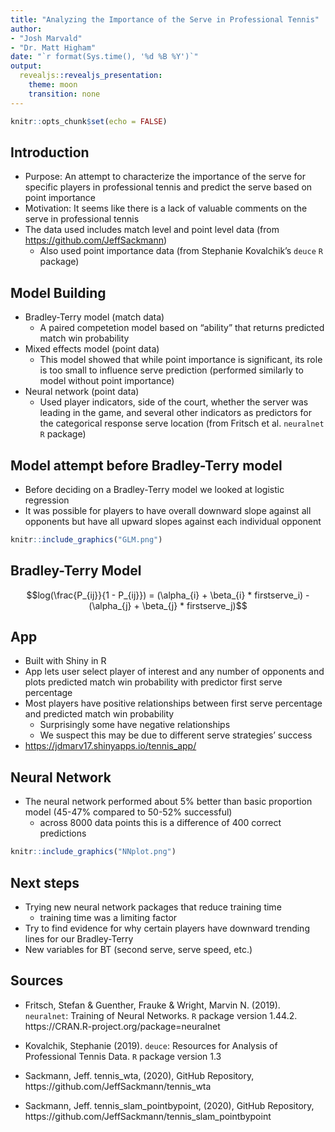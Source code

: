 ```yaml
---
title: "Analyzing the Importance of the Serve in Professional Tennis"
author: 
- "Josh Marvald"
- "Dr. Matt Higham"
date: "`r format(Sys.time(), '%d %B %Y')`"
output:
  revealjs::revealjs_presentation:
    theme: moon
    transition: none
---
```



```r

knitr::opts_chunk$set(echo = FALSE)
```

## Introduction

* Purpose: An attempt to characterize the importance of the serve for specific players in professional tennis and predict the serve based on point importance
* Motivation: It seems like there is a lack of valuable comments on the serve in professional tennis
* The data used includes match level and point level data (from <https://github.com/JeffSackmann>)
    + Also used point importance data (from Stephanie Kovalchik's `deuce` `R` package)

## Model Building

* Bradley-Terry model (match data)
    + A paired competetion model based on "ability" that returns predicted match win probability
<!-- mention that this will be the main focus  -->
* Mixed effects model (point data)
    + This model showed that while point importance is significant, its role is too small to influence serve prediction (performed similarly to model without point importance)
* Neural network (point data)
    + Used player indicators, side of the court, whether the server was leading in the game, and several other indicators as predictors for the categorical response serve location (from Fritsch et al. `neuralnet` `R` package)

## Model attempt before Bradley-Terry model

* Before deciding on a Bradley-Terry model we looked at logistic regression
* It was possible for players to have overall downward slope against all opponents but have all upward slopes against each individual opponent

```r
knitr::include_graphics("GLM.png")
```

## Bradley-Terry Model

 $$log(\frac{P_{ij}}{1 - P_{ij}}) = (\alpha_{i} + \beta_{i} * firstserve_i) - (\alpha_{j} + \beta_{j} * firstserve_j)$$
 

## App

* Built with Shiny in R
* App lets user select player of interest and any number of opponents and plots predicted match win probability with predictor first serve percentage
* Most players have positive relationships between first serve percentage and predicted match win probability
    + Surprisingly some have negative relationships
    + We suspect this may be due to different serve strategies' success
* <https://jdmarv17.shinyapps.io/tennis_app/>

## Neural Network

* The neural network performed about 5% better than basic proportion model (45-47% compared to 50-52% successful)
    + across 8000 data points this is a difference of 400 correct predictions

```r
knitr::include_graphics("NNplot.png")
```

## Next steps

* Trying new neural network packages that reduce training time
    + training time was a limiting factor
* Try to find evidence for why certain players have downward trending lines for our Bradley-Terry
* New variables for BT (second serve, serve speed, etc.)

## Sources

* Fritsch, Stefan & Guenther, Frauke & Wright, Marvin N. (2019). `neuralnet`: Training of Neural Networks. `R` package version 1.44.2. https://CRAN.R-project.org/package=neuralnet

* Kovalchik, Stephanie (2019). `deuce`: Resources for Analysis of Professional Tennis Data. `R` package version 1.3

* Sackmann, Jeff. tennis_wta, (2020), GitHub Repository, https://github.com/JeffSackmann/tennis_wta 

* Sackmann, Jeff. tennis_slam_pointbypoint, (2020), GitHub Repository, https://github.com/JeffSackmann/tennis_slam_pointbypoint
